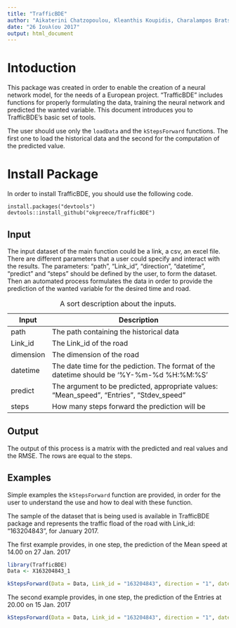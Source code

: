 ```yaml
---
title: "TrafficBDE"
author: "Aikaterini Chatzopoulou, Kleanthis Koupidis, Charalampos Bratsas"
date: "26 Ιουλίου 2017"
output: html_document
---
```


# Intoduction

This package was created in order to enable the creation of a neural network model, for the needs of a European project. “TrafficBDE” includes functions for properly formulating the data, training the neural network and predicted the wanted variable. This document introduces you to TrafficBDE's basic set of tools.

The user should use only the `loadData` and the `kStepsForward` functions. The first one to load the historical data and the second for the computation of the predicted value.

# Install Package

In order to install TrafficBDE, you should use the following code.

```
install.packages("devtools")
devtools::install_github("okgreece/TrafficBDE")
```

## Input

The input dataset of the main function could be a link, a csv, an excel file. There are different parameters that a user could specify and interact with the results. The parameters: "path", "Link_id", "direction", "datetime", "predict" and "steps" should be defined by the user, to form the dataset. Then an automated process formulates the data in order to provide the prediction of the wanted variable for the desired time and road.

+-------------+--------------------------------------------------------------------------------------------+
| Input       | Description                                                                                |
+=============+============================================================================================+
| path        | The path containing the historical data                                                    |
+-------------+--------------------------------------------------------------------------------------------+
| Link_id     | The Link_id of the road                                                                    |
+-------------+--------------------------------------------------------------------------------------------+
| dimension   | The dimension of the road                                                                  |
+-------------+--------------------------------------------------------------------------------------------+
| datetime    | The date time for the pediction. The format of the datetime should be '%Y-%m-%d %H:%M:%S'  |
+-------------+--------------------------------------------------------------------------------------------+
| predict     | The argument to be predicted, appropriate values: "Mean_speed", "Entries", "Stdev_speed"   |
+-------------+--------------------------------------------------------------------------------------------+
| steps       | How many steps forward the prediction will be                                              |
+-------------+--------------------------------------------------------------------------------------------+

Table: A sort description about the inputs. 

## Output
The output of this process is a matrix with the predicted and real values and the RMSE. The rows are equal to the steps.

## Examples
Simple examples the `kStepsForward` function are provided, in order for the user to understand the use and how to deal with these function.

The sample of the dataset that is being used is available in TrafficBDE package and represents the traffic fload of the road with Link_id: "163204843", for January 2017.

The first example provides, in one step, the prediction of the Mean speed at 14.00 on 27 Jan. 2017

```r
library(TrafficBDE)
Data <- X163204843_1

kStepsForward(Data = Data, Link_id = "163204843", direction = "1", datetime = "2017-01-27 14:00:00", predict = "Mean_speed", steps = 1)
```

The second example provides, in one step, the prediction of the Entries at 20.00 on 15 Jan. 2017

```r
kStepsForward(Data = Data, Link_id = "163204843", direction = "1", datetime = "2017-01-15 20:00:00", predict = "Entries", steps = 1)
```

